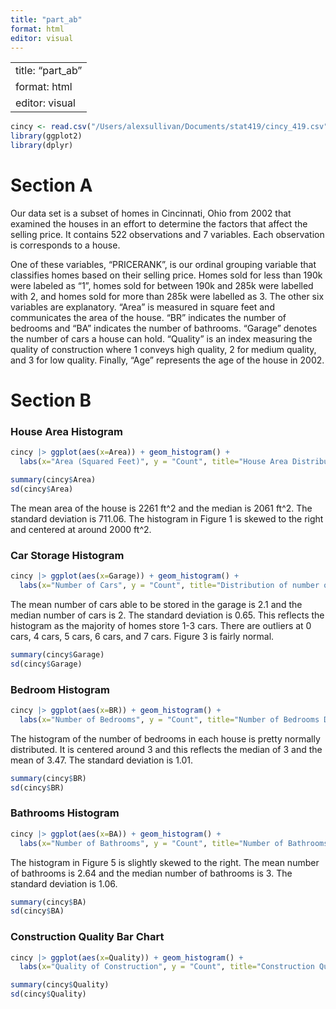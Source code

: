 ```yaml
---
title: "part_ab"
format: html
editor: visual
---
```


---
title: "part_ab"
format: html
editor: visual
---

```r
cincy <- read.csv("/Users/alexsullivan/Documents/stat419/cincy_419.csv")
library(ggplot2)
library(dplyr)
```

# Section A

Our data set is a subset of homes in Cincinnati, Ohio from 2002 that examined the houses in an effort to determine the factors that affect the selling price. It contains 522 observations and 7 variables. Each observation is corresponds to a house.

One of these variables, “PRICERANK”, is our ordinal grouping variable that classifies homes based on their selling price. Homes sold for less than 190k were labeled as "1", homes sold for between 190k and 285k were labelled with 2, and homes sold for more than 285k were labelled as 3. The other six variables are explanatory. "Area" is measured in square feet and communicates the area of the house. "BR" indicates the number of bedrooms and "BA" indicates the number of bathrooms. "Garage" denotes the number of cars a house can hold. "Quality" is an index measuring the quality of construction where 1 conveys high quality, 2 for medium quality, and 3 for low quality. Finally, "Age" represents the age of the house in 2002.

# Section B

### House Area Histogram

```r
cincy |> ggplot(aes(x=Area)) + geom_histogram() + 
  labs(x="Area (Squared Feet)", y = "Count", title="House Area Distribution")
```

```r
summary(cincy$Area)
sd(cincy$Area)
```

The mean area of the house is 2261 ft\^2 and the median is 2061 ft\^2. The standard deviation is 711.06. The histogram in Figure 1 is skewed to the right and centered at around 2000 ft\^2.

### Car Storage Histogram

```r
cincy |> ggplot(aes(x=Garage)) + geom_histogram() + 
  labs(x="Number of Cars", y = "Count", title="Distribution of number of cars able to be in Garage")
```

The mean number of cars able to be stored in the garage is 2.1 and the median number of cars is 2. The standard deviation is 0.65. This reflects the histogram as the majority of homes store 1-3 cars. There are outliers at 0 cars, 4 cars, 5 cars, 6 cars, and 7 cars. Figure 3 is fairly normal.

```r
summary(cincy$Garage)
sd(cincy$Garage)
```

### Bedroom Histogram

```r
cincy |> ggplot(aes(x=BR)) + geom_histogram() + 
  labs(x="Number of Bedrooms", y = "Count", title="Number of Bedrooms Distribution")
```

The histogram of the number of bedrooms in each house is pretty normally distributed. It is centered around 3 and this reflects the median of 3 and the mean of 3.47. The standard deviation is 1.01.

```r
summary(cincy$BR)
sd(cincy$BR)
```

### Bathrooms Histogram

```r
cincy |> ggplot(aes(x=BA)) + geom_histogram() + 
  labs(x="Number of Bathrooms", y = "Count", title="Number of Bathrooms Distribution")
```

The histogram in Figure 5 is slightly skewed to the right. The mean number of bathrooms is 2.64 and the median number of bathrooms is 3. The standard deviation is 1.06.

```r
summary(cincy$BA)
sd(cincy$BA)
```

### Construction Quality Bar Chart

```r
cincy |> ggplot(aes(x=Quality)) + geom_histogram() + 
  labs(x="Quality of Construction", y = "Count", title="Construction Quality Distribution")
```

```r
summary(cincy$Quality)
sd(cincy$Quality)
```
